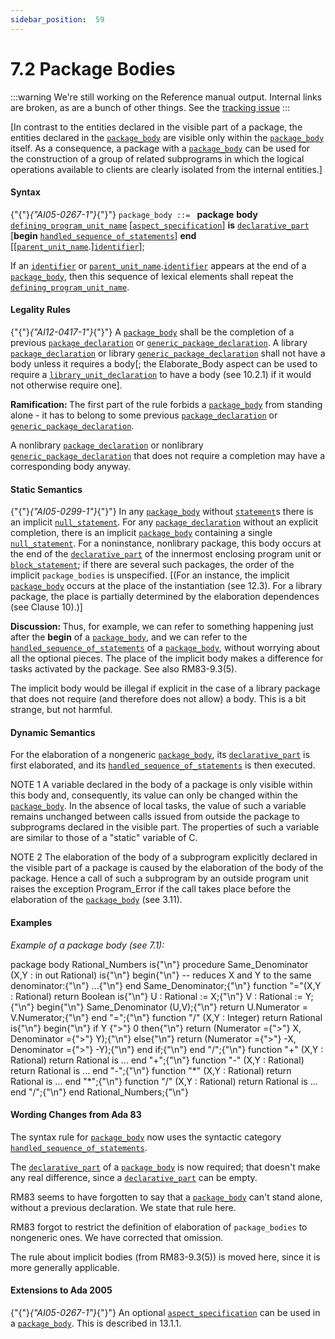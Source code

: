 ---
sidebar_position:  59
---

# 7.2 Package Bodies

:::warning
We're still working on the Reference manual output.  Internal links are broken,
as are a bunch of other things.
See the [tracking issue](https://github.com/ada-lang-io/ada-lang-io/issues/20)
:::


<p>[In contrast to the entities declared in the visible part of a package, the entities declared in the <code><a href="../AA-7/AA-7.2#S0231">package_body</a></code> are visible only within the <code><a href="../AA-7/AA-7.2#S0231">package_body</a></code> itself. As a consequence, a package with a <code><a href="../AA-7/AA-7.2#S0231">package_body</a></code> can be used for the construction of a group of related subprograms in which the logical operations available to clients are clearly isolated from the internal entities.] </p>

#### Syntax

<p>{"{"}<em>{"AI05-0267-1"}</em>{"}"} <code>package_body</code><a id="S0231"></a><code> ::= </code>    <strong>package</strong> <strong>body</strong> <code><a href="../AA-6/AA-6.1#S0201">defining_program_unit_name</a></code>        [<code><a href="../AA-13/AA-13.1#S0346">aspect_specification</a></code>] <strong>is</strong>       <code><a href="../AA-3/AA-3.11#S0086">declarative_part</a></code>   [<strong>begin</strong>        <code><a href="../AA-11/AA-11.2#S0304">handled_sequence_of_statements</a></code>]    <strong>end</strong> [[<code><a href="../AA-10/AA-10.1#S0291">parent_unit_name</a></code>.]<code><a href="../AA-2/AA-2.3#S0002">identifier</a></code>];</p>
<p>If an <code><a href="../AA-2/AA-2.3#S0002">identifier</a></code> or <code><a href="../AA-10/AA-10.1#S0291">parent_unit_name</a></code>.<code><a href="../AA-2/AA-2.3#S0002">identifier</a></code> appears at the end of a <code><a href="../AA-7/AA-7.2#S0231">package_body</a></code>, then this sequence of lexical elements shall repeat the <code><a href="../AA-6/AA-6.1#S0201">defining_program_unit_name</a></code>. </p>

#### Legality Rules

<p>{"{"}<em>{"AI12-0417-1"}</em>{"}"} A <code><a href="../AA-7/AA-7.2#S0231">package_body</a></code> shall be the completion of a previous <code><a href="../AA-7/AA-7.1#S0229">package_declaration</a></code> or <code><a href="../AA-12/AA-12.1#S0312">generic_package_declaration</a></code>. A library <code><a href="../AA-7/AA-7.1#S0229">package_declaration</a></code> or library <code><a href="../AA-12/AA-12.1#S0312">generic_package_declaration</a></code> shall not have a body unless it requires a body[; the Elaborate_Body aspect can be used to require a <code><a href="../AA-10/AA-10.1#S0288">library_unit_declaration</a></code> to have a body (see 10.2.1) if it would not otherwise require one]. </p>
<Admonition type="note">
<p><strong>Ramification: </strong>The first part of the rule forbids a <code><a href="../AA-7/AA-7.2#S0231">package_body</a></code> from standing alone - it has to belong to some previous <code><a href="../AA-7/AA-7.1#S0229">package_declaration</a></code> or <code><a href="../AA-12/AA-12.1#S0312">generic_package_declaration</a></code>.</p></Admonition>

<Admonition type="note">
<p>A nonlibrary <code><a href="../AA-7/AA-7.1#S0229">package_declaration</a></code> or nonlibrary <code><a href="../AA-12/AA-12.1#S0312">generic_package_declaration</a></code> that does not require a completion may have a corresponding body anyway. </p></Admonition>


#### Static Semantics

<p>{"{"}<em>{"AI05-0299-1"}</em>{"}"} In any <code><a href="../AA-7/AA-7.2#S0231">package_body</a></code> without <code><a href="../AA-5/AA-5.1#S0167">statement</a></code>s there is an implicit <code><a href="../AA-5/AA-5.1#S0170">null_statement</a></code>. For any <code><a href="../AA-7/AA-7.1#S0229">package_declaration</a></code> without an explicit completion, there is an implicit <code><a href="../AA-7/AA-7.2#S0231">package_body</a></code> containing a single <code><a href="../AA-5/AA-5.1#S0170">null_statement</a></code>. For a noninstance, nonlibrary package, this body occurs at the end of the <code><a href="../AA-3/AA-3.11#S0086">declarative_part</a></code> of the innermost enclosing program unit or <code><a href="../AA-5/AA-5.6#S0191">block_statement</a></code>; if there are several such packages, the order of the implicit <code>package_bodies</code> is unspecified. [(For an instance, the implicit <code><a href="../AA-7/AA-7.2#S0231">package_body</a></code> occurs at the place of the instantiation (see 12.3). For a library package, the place is partially determined by the elaboration dependences (see Clause 10).)] </p>
<Admonition type="note">
<p><strong>Discussion: </strong>Thus, for example, we can refer to something happening just after the <strong>begin</strong> of a <code><a href="../AA-7/AA-7.2#S0231">package_body</a></code>, and we can refer to the <code><a href="../AA-11/AA-11.2#S0304">handled_sequence_of_statements</a></code> of a <code><a href="../AA-7/AA-7.2#S0231">package_body</a></code>, without worrying about all the optional pieces. The place of the implicit body makes a difference for tasks activated by the package. See also RM83-9.3(5).</p></Admonition>

<Admonition type="note">
<p>The implicit body would be illegal if explicit in the case of a library package that does not require (and therefore does not allow) a body. This is a bit strange, but not harmful. </p></Admonition>


#### Dynamic Semantics

<p>For the elaboration of a nongeneric <code><a href="../AA-7/AA-7.2#S0231">package_body</a></code>, its <code><a href="../AA-3/AA-3.11#S0086">declarative_part</a></code> is first elaborated, and its <code><a href="../AA-11/AA-11.2#S0304">handled_sequence_of_statements</a></code> is then executed. </p>
<Admonition type="note">
<p>NOTE 1   A variable declared in the body of a package is only visible within this body and, consequently, its value can only be changed within the <code><a href="../AA-7/AA-7.2#S0231">package_body</a></code>. In the absence of local tasks, the value of such a variable remains unchanged between calls issued from outside the package to subprograms declared in the visible part. The properties of such a variable are similar to those of a "static" variable of C.</p></Admonition>

<Admonition type="note">
<p>NOTE 2   The elaboration of the body of a subprogram explicitly declared in the visible part of a package is caused by the elaboration of the body of the package. Hence a call of such a subprogram by an outside program unit raises the exception Program_Error if the call takes place before the elaboration of the <code><a href="../AA-7/AA-7.2#S0231">package_body</a></code> (see 3.11). </p></Admonition>


#### Examples

<p><em>Example of a package body (see 7.1):</em> </p>
<CodeBlock>
package body Rational_Numbers is{"\n"}
</CodeBlock>

<CodeBlock>
   procedure Same_Denominator (X,Y : in out Rational) is{"\n"}   begin{"\n"}      --  reduces X and Y to the same denominator:{"\n"}      ...{"\n"}   end Same_Denominator;{"\n"}
</CodeBlock>

<CodeBlock>
   function "="(X,Y : Rational) return Boolean is{"\n"}      U : Rational := X;{"\n"}      V : Rational := Y;{"\n"}   begin{"\n"}      Same_Denominator (U,V);{"\n"}      return U.Numerator = V.Numerator;{"\n"}   end "=";{"\n"}
</CodeBlock>

<CodeBlock>
   function "/" (X,Y : Integer) return Rational is{"\n"}   begin{"\n"}      if Y {">"} 0 then{"\n"}         return (Numerator ={">"} X,  Denominator ={">"} Y);{"\n"}      else{"\n"}         return (Numerator ={">"} -X, Denominator ={">"} -Y);{"\n"}      end if;{"\n"}   end "/";{"\n"}
</CodeBlock>

<CodeBlock>
   function "+" (X,Y : Rational) return Rational is ... end "+";{"\n"}   function "-" (X,Y : Rational) return Rational is ... end "-";{"\n"}   function "*" (X,Y : Rational) return Rational is ... end "*";{"\n"}   function "/" (X,Y : Rational) return Rational is ... end "/";{"\n"}
</CodeBlock>

<CodeBlock>
end Rational_Numbers;{"\n"}
</CodeBlock>


#### Wording Changes from Ada 83

<Admonition type="note">
<p>The syntax rule for <code><a href="../AA-7/AA-7.2#S0231">package_body</a></code> now uses the syntactic category <code><a href="../AA-11/AA-11.2#S0304">handled_sequence_of_statements</a></code>.</p></Admonition>

<Admonition type="note">
<p>The <code><a href="../AA-3/AA-3.11#S0086">declarative_part</a></code> of a <code><a href="../AA-7/AA-7.2#S0231">package_body</a></code> is now required; that doesn't make any real difference, since a <code><a href="../AA-3/AA-3.11#S0086">declarative_part</a></code> can be empty.</p></Admonition>

<Admonition type="note">
<p>RM83 seems to have forgotten to say that a <code><a href="../AA-7/AA-7.2#S0231">package_body</a></code> can't stand alone, without a previous declaration. We state that rule here.</p></Admonition>

<Admonition type="note">
<p>RM83 forgot to restrict the definition of elaboration of <code>package_bodies</code> to nongeneric ones. We have corrected that omission.</p></Admonition>

<Admonition type="note">
<p>The rule about implicit bodies (from RM83-9.3(5)) is moved here, since it is more generally applicable. </p></Admonition>


#### Extensions to Ada 2005

<Admonition type="note">
<p>{"{"}<em>{"AI05-0267-1"}</em>{"}"} An optional <code><a href="../AA-13/AA-13.1#S0346">aspect_specification</a></code> can be used in a <code><a href="../AA-7/AA-7.2#S0231">package_body</a></code>. This is described in 13.1.1. </p></Admonition>

